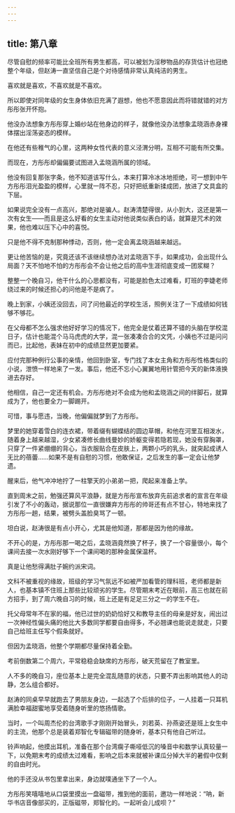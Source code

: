 ```yaml
---
---
---
```

title: 第八章
---




尽管自慰的频率可能比全班所有男生都高，可以被划为淫秽物品的存货估计也冠绝整个年级，但赵涛一直坚信自己是个对待感情非常认真纯洁的男生。

喜欢就是喜欢，不喜欢就是不喜欢。

所以即使对同年级的女生身体依旧充满了遐想，他也不愿意因此而将错就错的对方彤彤张开怀抱。

他没办法想象方彤彤穿上婚纱站在他身边的样子，就像他没办法想象孟晓涵赤身裸体摆出淫荡姿态的模样。

在他还有些稚气的心里，这两种女性代表的意义泾渭分明，互相不可能有所交集。

而现在，方彤彤却偏偏要试图进入孟晓涵所属的领域。

他没有回复那张字条，他不知道该写什么，本来打算冷冰冰地拒绝，可一想到中午方彤彤泪光盈盈的模样，心里就一阵不忍，只好把纸重新揉成团，放进了文具盒的下层。

如果说完全没有一点高兴，那绝对是骗人。赵涛清楚得很，从小到大，这还是第一次有女生——而且是这么好看的女生主动对他说类似表白的话，就算是咒术的效果，他也难以压下心中的喜悦。

只是他不得不克制那种悸动，否则，他一定会离孟晓涵越来越远。

更让他苦恼的是，究竟还该不该继续想办法对孟晓涵下手，如果成功，会出现什么局面？天不怕地不怕的方彤彤会不会让他之后的高中生涯彻底变成一团浆糊？

整整一个晚自习，他干什么的心思都没有，可能是脸色太过难看，盯班的李婕老师绕过来的时候还担心的问他是不是病了。

晚上到家，小姨还没回去，问了问他最近的学校生活，照例关注了一下成绩如何钱够不够花。

在父母都不怎么强求他好好学习的情况下，他完全是仗着还算不错的头脑在学校混日子，估计也能混个马马虎虎的大学，混一张凑凑合合的文凭，小姨也不过是问问而已，比起他，表妹在初中的成绩显然更加要紧。

应付完那种例行公事的亲情，他回到卧室，专门找了本女主角和方彤彤性格类似的小说，泄愤一样地来了一发。事后，他还不忘小心翼翼地用针管把今天的新体液换进去存好。

他相信，自己一定还有机会。方彤彤绝对不会成为他和孟晓涵之间的绊脚石，就算成为了，他也要全力一脚踢开。

可惜，事与愿违，当晚，他偏偏就梦到了方彤彤。

梦里的她穿着雪白的连衣裙，带着缀有蝴蝶结的圆边草帽，和他在河里互相泼水，随着身上越来越湿，少女紧凑修长曲线曼妙的娇躯变得若隐若现，她没有穿胸罩，只穿了一件紧绷绷的背心，当衣服贴合在皮肤上，两颗小巧的乳头，就突起成诱人无比的蓓蕾……如果不是有自慰的习惯，他敢保证，之后发生的事一定会让他梦遗。

醒来后，他气冲冲地拧了一柱擎天的小弟弟一把，爬起来准备上学。

直到周末之前，勉强还算风平浪静，就是方彤彤宣布放弃先前追求者的宣言在年级引发了不小的轰动，据说那位一直很嫌弃方彤彤的帅哥还有点不甘心，特地来找了方彤彤一趟，结果，被劈头盖脸臭骂了一顿。

坦白说，赵涛很是有点小开心，尤其是他知道，那都是因为他的缘故。

不开心的是，方彤彤那一喝之后，孟晓涵竟然换了杯子，换了一个容量很小，每个课间去接一次水刚好够下一个课间喝的那种金属保温杯。

真是让他愁得满肚子婉约派宋词。

文科不被重视的缘故，班级的学习气氛远不如被严加看管的理科班，老师都是新人，也基本镇不住班上那些比较顽劣的学生。尽管期末考近在眼前，高三也就在前方招手，到了周六晚自习的时候，班上还是有足足三分之一的学生不在。

托父母常年不在家的福，他已过世的奶奶恰好又和教导主任的母亲是好友，闹出过一次神经性偏头痛的他比大多数同学都要自由得多，不必翘课也能说走就走，只要自己给班主任写个假条就好。

但因为孟晓涵，他整个学期都尽量保持着全勤。

考前倒数第二个周六，平常稳稳会缺席的方彤彤，破天荒留在了教室里。

人不多的晚自习，座位基本上是完全混乱随意的状态，只要不弄出影响其他人的动静，怎么组合都好。

赵涛的同桌早早就跑去了男朋友身边，一起选了个后排的位子，一人挂着一只耳机满脸幸福甜蜜地享受着随身听里的悠扬情歌。

当时，一个叫周杰伦的台湾歌手才刚刚开始冒头，刘若英、孙燕姿还是班上女生中的主流，他那个总是装着郑智化专辑磁带的随身听，基本只有他自己听过。

铃声响起，他摸出耳机，准备在那个台湾瘸子嘶哑低沉的嗓音中和数学认真较量一下，以免期末考的成绩太过难看，影响之后本来就被补课瓜分掉大半的暑假中仅剩的自由时光。

他的手还没从书包里拿出来，身边就噗通坐下了一个人。

方彤彤笑嘻嘻地从口袋里摸出一盘磁带，推到他的面前，邀功一样地说：“呐，新华书店音像部买的，正版磁带，郑智化的。一起听会儿成呗？”
